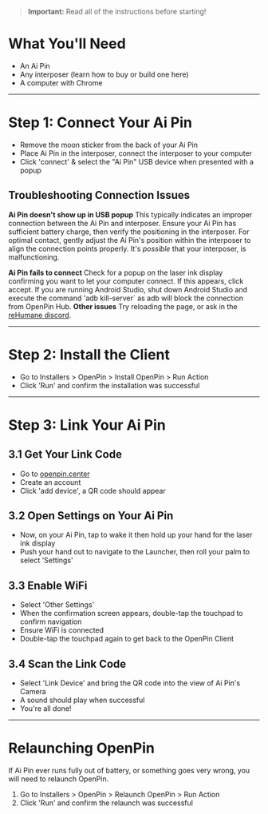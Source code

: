 
> **Important:** Read all of the instructions before starting!

<YouTubeEmbed videoId="ICL-s2aeLD4" />

# What You'll Need

- An Ai Pin
- Any interposer (learn how to buy or build one <Link href="../../interposers">here</Link>)
- A computer with Chrome

---

# Step 1: Connect Your Ai Pin

- Remove the moon sticker from the back of your Ai Pin
- Place Ai Pin in the interposer, connect the interposer to your computer
- Click 'connect' & select the "Ai Pin" USB device when presented with a popup

## Troubleshooting Connection Issues

**Ai Pin doesn't show up in USB popup**
This typically indicates an improper connection between the Ai Pin and interposer. Ensure your Ai Pin has sufficient battery charge, then verify the positioning in the interposer. For optimal contact, gently adjust the Ai Pin's position within the interposer to align the connection points properly. It's _possible_ that your interposer, is malfunctioning.

**Ai Pin fails to connect**
Check for a popup on the laser ink display confirming you want to let your computer connect. If this appears, click accept.
If you are running Android Studio, shut down Android Studio and execute the command 'adb kill-server` as adb will block the connection from OpenPin Hub.
**Other issues**
Try reloading the page, or ask in the [reHumane discord](https://discord.gg/JtQzPHFeBc).

---

# Step 2: Install the Client

- Go to Installers > OpenPin > Install OpenPin > Run Action
- Click 'Run' and confirm the installation was successful

---

# Step 3: Link Your Ai Pin

## 3.1 Get Your Link Code

- Go to [openpin.center](https://openpin.center/)
- Create an account
- Click 'add device', a QR code should appear

## 3.2 Open Settings on Your Ai Pin

- Now, on your Ai Pin, tap to wake it then hold up your hand for the laser ink display
- Push your hand out to navigate to the Launcher, then roll your palm to select 'Settings'

## 3.3 Enable WiFi

- Select 'Other Settings'
- When the confirmation screen appears, double-tap the touchpad to confirm navigation
- Ensure WiFi is connected
- Double-tap the touchpad again to get back to the OpenPin Client

## 3.4 Scan the Link Code

- Select 'Link Device' and bring the QR code into the view of Ai Pin's Camera
- A sound should play when successful
- You're all done!

---

# Relaunching OpenPin

If Ai Pin ever runs fully out of battery, or something goes very wrong, you will need to relaunch OpenPin.

1. Go to Installers > OpenPin > Relaunch OpenPin > Run Action
2. Click 'Run' and confirm the relaunch was successful
